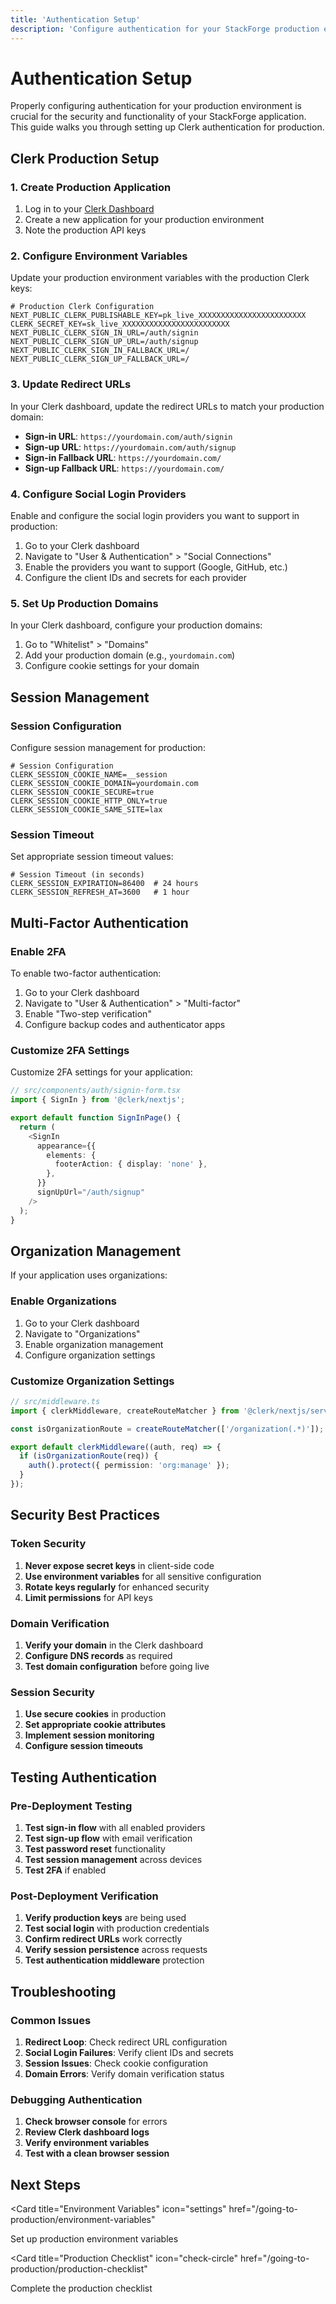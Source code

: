 ```yaml
---
title: 'Authentication Setup'
description: 'Configure authentication for your StackForge production environment'
---
```


# Authentication Setup

Properly configuring authentication for your production environment is crucial for the security and functionality of your StackForge application. This guide walks you through setting up Clerk authentication for production.

## Clerk Production Setup

### 1. Create Production Application

1. Log in to your [Clerk Dashboard](https://dashboard.clerk.dev/)
2. Create a new application for your production environment
3. Note the production API keys

### 2. Configure Environment Variables

Update your production environment variables with the production Clerk keys:

```env
# Production Clerk Configuration
NEXT_PUBLIC_CLERK_PUBLISHABLE_KEY=pk_live_XXXXXXXXXXXXXXXXXXXXXXXX
CLERK_SECRET_KEY=sk_live_XXXXXXXXXXXXXXXXXXXXXXXX
NEXT_PUBLIC_CLERK_SIGN_IN_URL=/auth/signin
NEXT_PUBLIC_CLERK_SIGN_UP_URL=/auth/signup
NEXT_PUBLIC_CLERK_SIGN_IN_FALLBACK_URL=/
NEXT_PUBLIC_CLERK_SIGN_UP_FALLBACK_URL=/
```

### 3. Update Redirect URLs

In your Clerk dashboard, update the redirect URLs to match your production domain:

- **Sign-in URL**: `https://yourdomain.com/auth/signin`
- **Sign-up URL**: `https://yourdomain.com/auth/signup`
- **Sign-in Fallback URL**: `https://yourdomain.com/`
- **Sign-up Fallback URL**: `https://yourdomain.com/`

### 4. Configure Social Login Providers

Enable and configure the social login providers you want to support in production:

1. Go to your Clerk dashboard
2. Navigate to "User & Authentication" > "Social Connections"
3. Enable the providers you want to support (Google, GitHub, etc.)
4. Configure the client IDs and secrets for each provider

### 5. Set Up Production Domains

In your Clerk dashboard, configure your production domains:

1. Go to "Whitelist" > "Domains"
2. Add your production domain (e.g., `yourdomain.com`)
3. Configure cookie settings for your domain

## Session Management

### Session Configuration

Configure session management for production:

```env
# Session Configuration
CLERK_SESSION_COOKIE_NAME=__session
CLERK_SESSION_COOKIE_DOMAIN=yourdomain.com
CLERK_SESSION_COOKIE_SECURE=true
CLERK_SESSION_COOKIE_HTTP_ONLY=true
CLERK_SESSION_COOKIE_SAME_SITE=lax
```

### Session Timeout

Set appropriate session timeout values:

```env
# Session Timeout (in seconds)
CLERK_SESSION_EXPIRATION=86400  # 24 hours
CLERK_SESSION_REFRESH_AT=3600   # 1 hour
```

## Multi-Factor Authentication

### Enable 2FA

To enable two-factor authentication:

1. Go to your Clerk dashboard
2. Navigate to "User & Authentication" > "Multi-factor"
3. Enable "Two-step verification"
4. Configure backup codes and authenticator apps

### Customize 2FA Settings

Customize 2FA settings for your application:

```ts
// src/components/auth/signin-form.tsx
import { SignIn } from '@clerk/nextjs';

export default function SignInPage() {
  return (
    <SignIn
      appearance={{
        elements: {
          footerAction: { display: 'none' },
        },
      }}
      signUpUrl="/auth/signup"
    />
  );
}
```

## Organization Management

If your application uses organizations:

### Enable Organizations

1. Go to your Clerk dashboard
2. Navigate to "Organizations"
3. Enable organization management
4. Configure organization settings

### Customize Organization Settings

```ts
// src/middleware.ts
import { clerkMiddleware, createRouteMatcher } from '@clerk/nextjs/server';

const isOrganizationRoute = createRouteMatcher(['/organization(.*)']);

export default clerkMiddleware((auth, req) => {
  if (isOrganizationRoute(req)) {
    auth().protect({ permission: 'org:manage' });
  }
});
```

## Security Best Practices

### Token Security

1. **Never expose secret keys** in client-side code
2. **Use environment variables** for all sensitive configuration
3. **Rotate keys regularly** for enhanced security
4. **Limit permissions** for API keys

### Domain Verification

1. **Verify your domain** in the Clerk dashboard
2. **Configure DNS records** as required
3. **Test domain configuration** before going live

### Session Security

1. **Use secure cookies** in production
2. **Set appropriate cookie attributes**
3. **Implement session monitoring**
4. **Configure session timeouts**

## Testing Authentication

### Pre-Deployment Testing

1. **Test sign-in flow** with all enabled providers
2. **Test sign-up flow** with email verification
3. **Test password reset** functionality
4. **Test session management** across devices
5. **Test 2FA** if enabled

### Post-Deployment Verification

1. **Verify production keys** are being used
2. **Test social login** with production credentials
3. **Confirm redirect URLs** work correctly
4. **Verify session persistence** across requests
5. **Test authentication middleware** protection

## Troubleshooting

### Common Issues

1. **Redirect Loop**: Check redirect URL configuration
2. **Social Login Failures**: Verify client IDs and secrets
3. **Session Issues**: Check cookie configuration
4. **Domain Errors**: Verify domain verification status

### Debugging Authentication

1. **Check browser console** for errors
2. **Review Clerk dashboard logs**
3. **Verify environment variables**
4. **Test with a clean browser session**

## Next Steps

<CardGroup cols={2}>

<Card
  title="Environment Variables"
  icon="settings"
  href="/going-to-production/environment-variables"
>
  Set up production environment variables
</Card>

<Card
  title="Production Checklist"
  icon="check-circle"
  href="/going-to-production/production-checklist"
>
  Complete the production checklist
</Card>

</CardGroup>